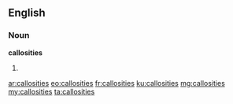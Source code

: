 ==English==

===Noun===
'''callosities'''

# {{plural of|callosity}}

[[ar:callosities]]
[[eo:callosities]]
[[fr:callosities]]
[[ku:callosities]]
[[mg:callosities]]
[[my:callosities]]
[[ta:callosities]]